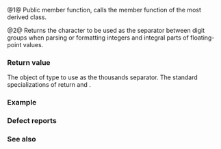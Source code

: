 {{cpp/locale/numpunct/title|thousands_sep, do_thousands_sep}}
{{cpp/locale/numpunct/navbar}}
{{dcl begin}}
{{dcl header|locale}}
{{dcl|num=1|1=
public:
char_type thousands_sep() const;
}}
{{dcl|num=2|1=
protected:
virtual char_type do_thousands_sep() const;
}}
{{dcl end}}

@1@ Public member function, calls the member function {{tt|do_thousands_sep}} of the most derived class.

@2@ Returns the character to be used as the separator between digit groups when parsing or formatting integers and integral parts of floating-point values. 

===Return value===
The object of type {{tt|char_type}} to use as the thousands separator. The standard specializations of {{tt|std::numpunct}} return {{c|','}} and {{c|L','}}.

===Example===

{{example
|
|code=
#include &lt;iostream&gt;
#include &lt;locale&gt;

struct space_out : std::numpunct&lt;char&gt;
{
    char do_thousands_sep()   const { return ' '; }  // separate with spaces
    std::string do_grouping() const { return "\1"; } // groups of 1 digit
};

int main()
{
    std::cout &lt;&lt; "default locale: " &lt;&lt; 12345678 &lt;&lt; '\n';
    std::cout.imbue(std::locale(std::cout.getloc(), new space_out));
    std::cout &lt;&lt; "locale with modified numpunct: " &lt;&lt; 12345678 &lt;&lt; '\n';
}
|output=
default locale: 12345678
locale with modified numpunct: 1 2 3 4 5 6 7 8
}}

===Defect reports===
{{dr list begin}}
{{dr list item|wg=lwg|dr=20|std=C++98|before=the return type was {{tt|string_type}}|after=changed to {{tt|char_type}}}}
{{dr list end}}

===See also===
{{dsc begin}}
{{dsc inc|cpp/locale/numpunct/dsc do_grouping}}
{{dsc end}}

{{langlinks|de|es|fr|it|ja|pt|ru|zh}}